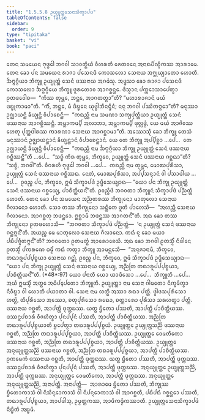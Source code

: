 ```yaml
---
title: "1.5.5.8 ᩏᨿ᩠ᨿᩩᨲ᩠ᨲᩈᩮᨶᩣᩈᩥᨠ᩠ᨡᩣᨸᨴ"
tableOfContents: false
sidebar:
  order: 9
type: "tipitaka"
basket: "vi"
book: "paci"
---
```



<DynamicBreadcrumb />

<Division number="311" book="paci">

<Paragraph number="981" book="paci">
ᨲᩮᨶ ᩈᨾᨿᩮᨶ ᨻᩩᨴ᩠ᨵᩮᩤ ᨽᨣᩅᩤ ᩈᩣᩅᨲ᩠ᨳᩥᨿᩴ ᩅᩥᩉᩁᨲᩥ ᨩᩮᨲᩅᨶᩮ ᩋᨶᩣᨳᨸᩥᨱ᩠ᨯᩥᨠᩔ ᩋᩣᩁᩣᨾᩮ. ᨲᩮᨶ ᨡᩮᩣ ᨸᨶ ᩈᨾᨿᩮᨶ ᩁᩣᨩᩣ ᨸᩈᩮᨶᨴᩥ ᨠᩮᩣᩈᩃᩮᩣ ᩈᩮᨶᩣᨿ ᩋᨻ᩠ᨽᩩᨿ᩠ᨿᩣᨲᩮᩣ ᩉᩮᩣᨲᩥ. ᨨᨻ᩠ᨻᨣ᩠ᨣᩥᨿᩣ ᨽᩥᨠ᩠ᨡᩪ ᩏᨿ᩠ᨿᩩᨲ᩠ᨲᩴ ᩈᩮᨶᩴ ᨴᩔᨶᩣᨿ ᩋᨣᨾᩴᩈᩩ. ᩋᨴ᩠ᨴᩈᩣ ᨡᩮᩣ ᩁᩣᨩᩣ ᨸᩈᩮᨶᨴᩥ ᨠᩮᩣᩈᩃᩮᩣ ᨨᨻ᩠ᨻᨣ᩠ᨣᩥᨿᩮ ᨽᩥᨠ᩠ᨡᩪ ᨴᩪᩁᨲᩮᩣᩅ ᩋᩣᨣᨧ᩠ᨨᨶ᩠ᨲᩮ. ᨴᩥᩈ᩠ᩅᩣᨶ ᨸᨠ᩠ᨠᩮᩣᩈᩣᨸᩮᨲ᩠ᩅᩣ ᩑᨲᨴᩅᩮᩤᨧ—  “ᨠᩥᩔ ᨲᩩᨾ᩠ᩉᩮ, ᨽᨶ᩠ᨲᩮ, ᩋᩣᨣᨲᨲ᩠ᨳᩣ”ᨲᩥ? “ᨾᩉᩣᩁᩣᨩᩣᨶᩴ ᨾᨿᩴ ᨴᨭ᩠ᨮᩩᨠᩣᨾᩣ”ᨲᩥ. “ᨠᩥᩴ, ᨽᨶ᩠ᨲᩮ, ᨾᩴ ᨴᩥᨭ᩠ᨮᩮᨶ ᨿᩩᨴ᩠ᨵᩤᨽᩥᨶᨶ᩠ᨴᩥᨶᩴ; ᨶᨶᩩ ᨽᨣᩅᩤ ᨸᩔᩥᨲᨻ᩠ᨻᩮᩣ”ᨲᩥ? ᨾᨶᩩᩔᩣ ᩏᨩ᩠ᨫᩣᨿᨶ᩠ᨲᩥ ᨡᩥᨿ᩠ᨿᨶ᩠ᨲᩥ ᩅᩥᨸᩣᨧᩮᨶ᩠ᨲᩥ—  “ᨠᨳᨬ᩠ᩉᩥ ᨶᩣᨾ ᩈᨾᨱᩣ ᩈᨠ᩠ᨿᨸᩩᨲ᩠ᨲᩥᨿᩣ ᩏᨿ᩠ᨿᩩᨲ᩠ᨲᩴ ᩈᩮᨶᩴ ᨴᩔᨶᩣᨿ ᩋᩣᨣᨧ᩠ᨨᩥᩔᨶ᩠ᨲᩥ. ᩋᨾ᩠ᩉᩣᨠᨾ᩠ᨸᩥ ᩋᩃᩣᨽᩣ, ᩋᨾ᩠ᩉᩣᨠᨾ᩠ᨸᩥ ᨴᩩᩃᩖᨴ᩠ᨵᩴ, ᨿᩮ ᨾᨿᩴ ᩋᩣᨩᩦᩅᩔ ᩉᩮᨲᩩ ᨸᩩᨲ᩠ᨲᨴᩤᩁᩔ ᨠᩣᩁᨱᩣ ᩈᩮᨶᩣᨿ ᩋᩣᨣᨧ᩠ᨨᩣᨾᩣ”ᨲᩥ.
</Paragraph>

<Paragraph number="982" book="paci">
ᩋᩔᩮᩣᩈᩩᩴ ᨡᩮᩣ ᨽᩥᨠ᩠ᨡᩪ ᨲᩮᩈᩴ ᨾᨶᩩᩔᩣᨶᩴ ᩏᨩ᩠ᨫᩣᨿᨶ᩠ᨲᩣᨶᩴ ᨡᩥᨿ᩠ᨿᨶ᩠ᨲᩣᨶᩴ ᩅᩥᨸᩣᨧᩮᨶ᩠ᨲᩣᨶᩴ. ᨿᩮ ᨲᩮ ᨽᩥᨠ᩠ᨡᩪ ᩋᨸ᩠ᨸᩥᨧ᩠ᨨᩣ …ᨸᩮ…  ᨲᩮ ᩏᨩ᩠ᨫᩣᨿᨶ᩠ᨲᩥ ᨡᩥᨿ᩠ᨿᨶ᩠ᨲᩥ ᩅᩥᨸᩣᨧᩮᨶ᩠ᨲᩥ—  “ᨠᨳᨬ᩠ᩉᩥ ᨶᩣᨾ ᨨᨻ᩠ᨻᨣ᩠ᨣᩥᨿᩣ ᨽᩥᨠ᩠ᨡᩪ ᩏᨿ᩠ᨿᩩᨲ᩠ᨲᩴ ᩈᩮᨶᩴ ᨴᩔᨶᩣᨿ ᨣᨧ᩠ᨨᩥᩔᨶ᩠ᨲᩦ”ᨲᩥ …ᨸᩮ…  “ᩈᨧ᩠ᨧᩴ ᨠᩥᩁ ᨲᩩᨾ᩠ᩉᩮ, ᨽᩥᨠ᩠ᨡᩅᩮ, ᩏᨿ᩠ᨿᩩᨲ᩠ᨲᩴ ᩈᩮᨶᩴ ᨴᩔᨶᩣᨿ ᨣᨧ᩠ᨨᨳᩣ”ᨲᩥ? “ᩈᨧ᩠ᨧᩴ, ᨽᨣᩅᩤ”ᨲᩥ. ᩅᩥᨣᩁᩉᩥ ᨻᩩᨴ᩠ᨵᩮᩤ ᨽᨣᩅᩤ …ᨸᩮ…  ᨠᨳᨬ᩠ᩉᩥ ᨶᩣᨾ ᨲᩩᨾ᩠ᩉᩮ, ᨾᩮᩣᨥᨸᩩᩁᩥᩈᩣ, ᩏᨿ᩠ᨿᩩᨲ᩠ᨲᩴ ᩈᩮᨶᩴ ᨴᩔᨶᩣᨿ ᨣᨧ᩠ᨨᩥᩔᨳ. ᨶᩮᨲᩴ, ᨾᩮᩣᨥᨸᩩᩁᩥᩈᩣ, ᩋᨸ᩠ᨸᩈᨶ᩠ᨶᩣᨶᩴ ᩅᩤ ᨸᩈᩣᨴᩤᨿ …ᨸᩮ…  ᩑᩅᨬ᩠ᨧ ᨸᨶ, ᨽᩥᨠ᩠ᨡᩅᩮ, ᩍᨾᩴ ᩈᩥᨠ᩠ᨡᩣᨸᨴᩴ ᩏᨴ᩠ᨴᩥᩈᩮᨿ᩠ᨿᩣᨳ—
</Paragraph>

<Paragraph number="983" book="paci">
<Emphasis>“ᨿᩮᩣ ᨸᨶ ᨽᩥᨠ᩠ᨡᩩ ᩏᨿ᩠ᨿᩩᨲ᩠ᨲᩴ ᩈᩮᨶᩴ ᨴᩔᨶᩣᨿ ᨣᨧ᩠ᨨᩮᨿ᩠ᨿ, ᨸᩣᨧᩥᨲ᩠ᨲᩥᨿᨶ᩺”</Emphasis>ᨲᩥ.
</Paragraph>

<Paragraph number="984" book="paci">
ᩑᩅᨬ᩠ᨧᩥᨴᩴ ᨽᨣᩅᨲᩣ ᨽᩥᨠ᩠ᨡᩪᨶᩴ ᩈᩥᨠ᩠ᨡᩣᨸᨴᩴ ᨸᨬ᩠ᨬᨲ᩠ᨲᩴ ᩉᩮᩣᨲᩥ.
</Paragraph>

</Division>
<Division number="312" book="paci">

<Paragraph number="985" book="paci">
ᨲᩮᨶ ᨡᩮᩣ ᨸᨶ ᩈᨾᨿᩮᨶ ᩋᨬ᩠ᨬᨲᩁᩔ ᨽᩥᨠ᩠ᨡᩩᨶᩮᩣ ᨾᩣᨲᩩᩃᩮᩣ ᩈᩮᨶᩣᨿ ᨣᩥᩃᩣᨶᩮᩣ ᩉᩮᩣᨲᩥ. ᩈᩮᩣ ᨲᩔ ᨽᩥᨠ᩠ᨡᩩᨶᩮᩣ ᩈᨶ᩠ᨲᩥᨠᩮ ᨴᩪᨲᩴ ᨸᩣᩉᩮᩈᩥ—  “ᩋᩉᨬ᩠ᩉᩥ ᩈᩮᨶᩣᨿ ᨣᩥᩃᩣᨶᩮᩣ. ᩋᩣᨣᨧ᩠ᨨᨲᩩ ᨽᨴᨶ᩠ᨲᩮᩣ. ᩍᨧ᩠ᨨᩣᨾᩥ ᨽᨴᨶ᩠ᨲᩔ ᩋᩣᨣᨲᨶ᩺”ᨲᩥ. ᩋᨳ ᨡᩮᩣ ᨲᩔ ᨽᩥᨠ᩠ᨡᩩᨶᩮᩣ ᩑᨲᨴᩉᩮᩣᩈᩥ—  “ᨽᨣᩅᨲᩣ ᩈᩥᨠ᩠ᨡᩣᨸᨴᩴ ᨸᨬ᩠ᨬᨲ᩠ᨲᩴ—  ‘ᨶ ᩏᨿ᩠ᨿᩩᨲ᩠ᨲᩴ ᩈᩮᨶᩴ ᨴᩔᨶᩣᨿ ᨣᨶ᩠ᨲᨻ᩠ᨻᨶ᩺’ᨲᩥ. ᩋᨿᨬ᩠ᨧ ᨾᩮ ᨾᩣᨲᩩᩃᩮᩣ ᩈᩮᨶᩣᨿ ᨣᩥᩃᩣᨶᩮᩣ. ᨠᨳᩴ ᨶᩩ ᨡᩮᩣ ᨾᨿᩣ ᨸᨭᩥᨸᨩ᩠ᨩᩥᨲᨻ᩠ᨻᨶ᩺”ᨲᩥ? ᨽᨣᩅᨲᩮᩣ ᩑᨲᨾᨲ᩠ᨳᩴ ᩋᩣᩁᩮᩣᨧᩮᩈᩥ. ᩋᨳ ᨡᩮᩣ ᨽᨣᩅᩤ ᩑᨲᩈ᩠ᨾᩥᩴ ᨶᩥᨴᩤᨶᩮ ᩑᨲᩈ᩠ᨾᩥᩴ ᨸᨠᩁᨱᩮ ᨵᨾ᩠ᨾᩥᩴ ᨠᨳᩴ ᨠᨲ᩠ᩅᩣ ᨽᩥᨠ᩠ᨡᩪ ᩋᩣᨾᨶ᩠ᨲᩮᩈᩥ—  “ᩋᨶᩩᨩᩣᨶᩣᨾᩥ, ᨽᩥᨠ᩠ᨡᩅᩮ, ᨲᨳᩣᩁᩪᨸᨸ᩠ᨸᨧ᩠ᨧᨿᩣ ᩈᩮᨶᩣᨿ ᨣᨶ᩠ᨲᩩᩴ. ᩑᩅᨬ᩠ᨧ ᨸᨶ, ᨽᩥᨠ᩠ᨡᩅᩮ, ᩍᨾᩴ ᩈᩥᨠ᩠ᨡᩣᨸᨴᩴ ᩏᨴ᩠ᨴᩥᩈᩮᨿ᩠ᨿᩣᨳ—
</Paragraph>

</Division>
<Division number="313" book="paci">

<Paragraph number="986" book="paci">
<Emphasis>“ᨿᩮᩣ ᨸᨶ ᨽᩥᨠ᩠ᨡᩩ ᩏᨿ᩠ᨿᩩᨲ᩠ᨲᩴ ᩈᩮᨶᩴ ᨴᩔᨶᩣᨿ ᨣᨧ᩠ᨨᩮᨿ᩠ᨿ, ᩋᨬ᩠ᨬᨲᩕ ᨲᨳᩣᩁᩪᨸᨸ᩠ᨸᨧ᩠ᨧᨿᩣ, ᨸᩣᨧᩥᨲ᩠ᨲᩥᨿᨶ᩺”</Emphasis>ᨲᩥ. (*48*:<Emphasis>97</Emphasis>)
</Paragraph>

</Division>
<Division number="314" book="paci">

<Paragraph number="987" book="paci">
<Emphasis>ᨿᩮᩣ ᨸᨶᩣ</Emphasis>ᨲᩥ ᨿᩮᩣ ᨿᩣᨴᩥᩈᩮᩣ …ᨸᩮ…  <Emphasis>ᨽᩥᨠ᩠ᨡᩪ</Emphasis>ᨲᩥ …ᨸᩮ…  ᩋᨿᩴ ᩍᨾᩈ᩠ᨾᩥᩴ ᩋᨲ᩠ᨳᩮ ᩋᨵᩥᨸ᩠ᨸᩮᨲᩮᩣ ᨽᩥᨠ᩠ᨡᩪᨲᩥ.
</Paragraph>

<Paragraph number="988" book="paci">
<Emphasis>ᩏᨿ᩠ᨿᩩᨲ᩠ᨲᩣ</Emphasis> ᨶᩣᨾ ᩈᩮᨶᩣ ᨣᩤᨾᨲᩮᩣ ᨶᩥᨠ᩠ᨡᨾᩥᨲ᩠ᩅᩣ ᨶᩥᩅᩥᨭ᩠ᨮᩣ ᩅᩤ ᩉᩮᩣᨲᩥ ᨸᨿᩣᨲᩣ ᩅᩤ.
</Paragraph>

<Paragraph number="989" book="paci">
<Emphasis>ᩈᩮᨶᩣ</Emphasis> ᨶᩣᨾ ᩉᨲ᩠ᨳᩦ ᩋᩔᩣ ᩁᨳᩣ ᨸᨲ᩠ᨲᩦ. ᨴ᩠ᩅᩤᨴᩈᨸᩩᩁᩥᩈᩮᩣ ᩉᨲ᩠ᨳᩦ, ᨲᩥᨸᩩᩁᩥᩈᩮᩣ ᩋᩔᩮᩣ, ᨧᨲᩩᨸᩩᩁᩥᩈᩮᩣ ᩁᨳᩮᩣ, ᨧᨲ᩠ᨲᩣᩁᩮᩣ ᨸᩩᩁᩥᩈᩣ ᩈᩁᩉᨲ᩠ᨳᩣ ᨸᨲ᩠ᨲᩥ. ᨴᩔᨶᩣᨿ ᨣᨧ᩠ᨨᨲᩥ, ᩋᩣᨸᨲ᩠ᨲᩥ ᨴᩩᨠ᩠ᨠᨭᩔ. ᨿᨲ᩠ᨳ ᨮᩥᨲᩮᩣ ᨸᩔᨲᩥ, ᩋᩣᨸᨲ᩠ᨲᩥ ᨸᩣᨧᩥᨲ᩠ᨲᩥᨿᩔ. ᨴᩔᨶᩪᨸᨧᩣᩁᩴ ᩅᩥᨩᩉᩥᨲ᩠ᩅᩣ ᨸᩩᨶᨸ᩠ᨸᩩᨶᩴ ᨸᩔᨲᩥ, ᩋᩣᨸᨲ᩠ᨲᩥ ᨸᩣᨧᩥᨲ᩠ᨲᩥᨿᩔ.
</Paragraph>

<Paragraph number="990" book="paci">
<Emphasis>ᩋᨬ᩠ᨬᨲᩕ ᨲᨳᩣᩁᩪᨸᨸ᩠ᨸᨧ᩠ᨧᨿᩣ</Emphasis>ᨲᩥ ᨮᨸᩮᨲ᩠ᩅᩣ ᨲᨳᩣᩁᩪᨸᨸ᩠ᨸᨧ᩠ᨧᨿᩴ.
</Paragraph>

</Division>
<Division number="315" book="paci">

<Paragraph number="991" book="paci">
ᩏᨿ᩠ᨿᩩᨲ᩠ᨲᩮ ᩏᨿ᩠ᨿᩩᨲ᩠ᨲᩈᨬ᩠ᨬᩦ ᨴᩔᨶᩣᨿ ᨣᨧ᩠ᨨᨲᩥ, ᩋᨬ᩠ᨬᨲᩕ ᨲᨳᩣᩁᩪᨸᨸ᩠ᨸᨧ᩠ᨧᨿᩣ, ᩋᩣᨸᨲ᩠ᨲᩥ ᨸᩣᨧᩥᨲ᩠ᨲᩥᨿᩔ. ᩏᨿ᩠ᨿᩩᨲ᩠ᨲᩮ ᩅᩮᨾᨲᩥᨠᩮᩣ ᨴᩔᨶᩣᨿ ᨣᨧ᩠ᨨᨲᩥ, ᩋᨬ᩠ᨬᨲᩕ ᨲᨳᩣᩁᩪᨸᨸ᩠ᨸᨧ᩠ᨧᨿᩣ, ᩋᩣᨸᨲ᩠ᨲᩥ ᨸᩣᨧᩥᨲ᩠ᨲᩥᨿᩔ. ᩏᨿ᩠ᨿᩩᨲ᩠ᨲᩮ ᩋᨶᩩᨿ᩠ᨿᩩᨲ᩠ᨲᩈᨬ᩠ᨬᩦ ᨴᩔᨶᩣᨿ ᨣᨧ᩠ᨨᨲᩥ, ᩋᨬ᩠ᨬᨲᩕ ᨲᨳᩣᩁᩪᨸᨸ᩠ᨸᨧ᩠ᨧᨿᩣ, ᩋᩣᨸᨲ᩠ᨲᩥ ᨸᩣᨧᩥᨲ᩠ᨲᩥᨿᩔ.
</Paragraph>

<Paragraph number="992" book="paci">
ᩑᨠᨾᩮᨠᩴ ᨴᩔᨶᩣᨿ ᨣᨧ᩠ᨨᨲᩥ, ᩋᩣᨸᨲ᩠ᨲᩥ ᨴᩩᨠ᩠ᨠᨭᩔ. ᨿᨲ᩠ᨳ ᨮᩥᨲᩮᩣ ᨸᩔᨲᩥ, ᩋᩣᨸᨲ᩠ᨲᩥ ᨴᩩᨠ᩠ᨠᨭᩔ. ᨴᩔᨶᩪᨸᨧᩣᩁᩴ ᩅᩥᨩᩉᩥᨲ᩠ᩅᩣ ᨸᩩᨶᨸ᩠ᨸᩩᨶᩴ ᨸᩔᨲᩥ, ᩋᩣᨸᨲ᩠ᨲᩥ ᨴᩩᨠ᩠ᨠᨭᩔ. ᩋᨶᩩᨿ᩠ᨿᩩᨲ᩠ᨲᩮ ᩏᨿ᩠ᨿᩩᨲ᩠ᨲᩈᨬ᩠ᨬᩦ, ᩋᩣᨸᨲ᩠ᨲᩥ ᨴᩩᨠ᩠ᨠᨭᩔ. ᩋᨶᩩᨿ᩠ᨿᩩᨲ᩠ᨲᩮ ᩅᩮᨾᨲᩥᨠᩮᩣ, ᩋᩣᨸᨲ᩠ᨲᩥ ᨴᩩᨠ᩠ᨠᨭᩔ. ᩋᨶᩩᨿ᩠ᨿᩩᨲ᩠ᨲᩮ ᩋᨶᩩᨿ᩠ᨿᩩᨲ᩠ᨲᩈᨬ᩠ᨬᩦ, ᩋᨶᩣᨸᨲ᩠ᨲᩥ.
</Paragraph>

</Division>
<Division number="316" book="paci">

<Paragraph number="993" book="paci">
ᩋᨶᩣᨸᨲ᩠ᨲᩥ—  ᩋᩣᩁᩣᨾᩮ ᨮᩥᨲᩮᩣ ᨸᩔᨲᩥ, ᨽᩥᨠ᩠ᨡᩩᩔ ᨮᩥᨲᩮᩣᨠᩣᩈᩴ ᩅᩤ ᨶᩥᩈᩥᨶ᩠ᨶᩮᩣᨠᩣᩈᩴ ᩅᩤ ᨶᩥᨸᨶ᩠ᨶᩮᩣᨠᩣᩈᩴ ᩅᩤ ᩋᩣᨣᨧ᩠ᨨᨲᩥ, ᨸᨭᩥᨸᨳᩴ ᨣᨧ᩠ᨨᨶ᩠ᨲᩮᩣ ᨸᩔᨲᩥ, ᨲᨳᩣᩁᩪᨸᨸ᩠ᨸᨧ᩠ᨧᨿᩣ, ᩋᩣᨸᨴᩤᩈᩩ, ᩏᨾ᩠ᨾᨲ᩠ᨲᨠᩔ, ᩋᩣᨴᩥᨠᨾ᩠ᨾᩥᨠᩔᩣᨲᩥ.

</Paragraph>
</Division>

<Paragraph number="994" type="center" book="paci">
ᩏᨿ᩠ᨿᩩᨲ᩠ᨲᩈᩮᨶᩣᩈᩥᨠ᩠ᨡᩣᨸᨴᩴ ᨶᩥᨭ᩠ᨮᩥᨲᩴ ᩋᨭ᩠ᨮᨾᩴ.
</Paragraph>